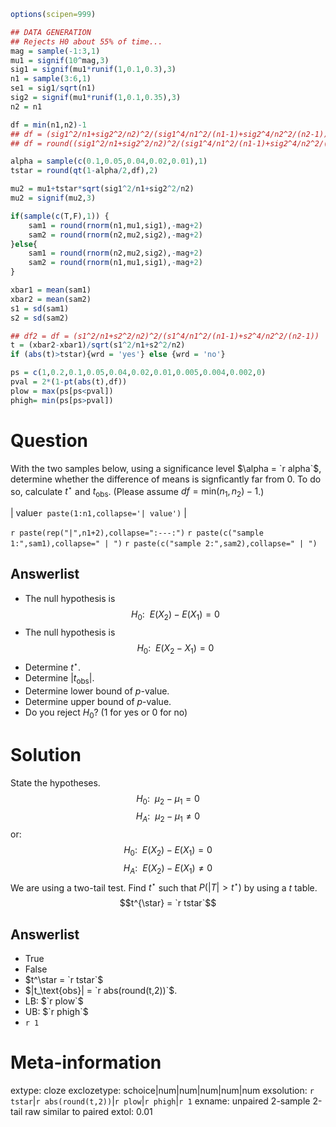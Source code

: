 ```r
options(scipen=999)

## DATA GENERATION
## Rejects H0 about 55% of time...
mag = sample(-1:3,1)
mu1 = signif(10^mag,3)
sig1 = signif(mu1*runif(1,0.1,0.3),3)
n1 = sample(3:6,1)
se1 = sig1/sqrt(n1)
sig2 = signif(mu1*runif(1,0.1,0.35),3)
n2 = n1

df = min(n1,n2)-1
## df = (sig1^2/n1+sig2^2/n2)^2/(sig1^4/n1^2/(n1-1)+sig2^4/n2^2/(n2-1))
## df = round((sig1^2/n1+sig2^2/n2)^2/(sig1^4/n1^2/(n1-1)+sig2^4/n2^2/(n2-1)), 0)

alpha = sample(c(0.1,0.05,0.04,0.02,0.01),1)
tstar = round(qt(1-alpha/2,df),2)

mu2 = mu1+tstar*sqrt(sig1^2/n1+sig2^2/n2)
mu2 = signif(mu2,3)

if(sample(c(T,F),1)) {
    sam1 = round(rnorm(n1,mu1,sig1),-mag+2)
    sam2 = round(rnorm(n2,mu2,sig2),-mag+2)
}else{
    sam1 = round(rnorm(n2,mu2,sig2),-mag+2)
    sam2 = round(rnorm(n1,mu1,sig1),-mag+2)
}

xbar1 = mean(sam1)
xbar2 = mean(sam2)
s1 = sd(sam1)
s2 = sd(sam2)

## df2 = df = (s1^2/n1+s2^2/n2)^2/(s1^4/n1^2/(n1-1)+s2^4/n2^2/(n2-1))
t = (xbar2-xbar1)/sqrt(s1^2/n1+s2^2/n2)
if (abs(t)>tstar){wrd = 'yes'} else {wrd = 'no'}

ps = c(1,0.2,0.1,0.05,0.04,0.02,0.01,0.005,0.004,0.002,0)
pval = 2*(1-pt(abs(t),df))
plow = max(ps[ps<pval])
phigh= min(ps[ps>pval]) 
```

Question
========

With the two samples below, using a significance level $\alpha = `r alpha`$, determine whether the difference of means is signficantly far from 0. To do so, calculate $t^{\star}$ and $t_\text{obs}$. (Please assume $df=\text{min}(n_1,n_2)-1$.)

| | value`r paste(1:n1,collapse='| value')` |
`r paste(rep("|",n1+2),collapse=":---:")`
`r paste(c("sample 1:",sam1),collapse=" | ")`
`r paste(c("sample 2:",sam2),collapse=" | ")`


<!-- 
| | value`r paste(1:n2,collapse='| value')` |
`r paste(rep("|",n2+2),collapse=":---:")`
`r paste(c("sample 2:",sam2),collapse=" | ")`
-->


Answerlist
----------

* The null hypothesis is $$H_0:~~E(X_2)-E(X_1)=0$$
* The null hypothesis is $$H_0:~~E(X_2-X_1)=0$$
* Determine $t^\star$.
* Determine $|t_\text{obs}|$.
* Determine lower bound of $p$-value.
* Determine upper bound of $p$-value.
* Do you reject $H_0$? (1 for yes or 0 for no)


Solution
========

State the hypotheses.
$$H_0:~~\mu_2-\mu_1 = 0$$
$$H_A:~~\mu_2-\mu_1 \ne 0$$
or:
$$H_0:~~E(X_2)-E(X_1) = 0$$
$$H_A:~~E(X_2)-E(X_1) \ne 0$$
We are using a two-tail test. Find $t^{\star}$ such that $P(|T|>t^{\star})$ by using a $t$ table.
$$t^{\star} = `r tstar`$$


Answerlist
----------

* True
* False
* $t^\star = `r tstar`$
* $|t_\text{obs}| = `r abs(round(t,2))`$.
* LB: $`r plow`$
* UB: $`r phigh`$
* `r 1`


Meta-information
============
extype: cloze
exclozetype: schoice|num|num|num|num|num
exsolution: `r tstar`|`r abs(round(t,2))`|`r plow`|`r phigh`|`r 1`
exname: unpaired 2-sample 2-tail raw similar to paired
extol: 0.01
